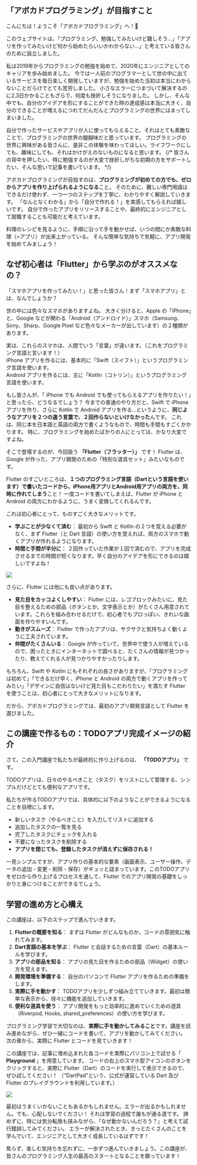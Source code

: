 ## 「アボカドプログラミング」が目指すこと

こんにちは！ようこそ「アボカドプログラミング」へ！🥑

このウェブサイトは、「プログラミング、勉強してみたいけど難しそう...」「アプリを作ってみたいけど何から始めたらいいかわからない...」と考えている皆さんのために設立しました。

私は2019年からプログラミングの勉強を始めて、2020年にエンジニアとしてのキャリアを歩み始めました。
今では一人前のプログラマーとして世の中に出ているサービスを毎日楽しく開発していますが、勉強を始めた当初は本当にわからないことだらけでとても苦労しました。
小さなエラーにつまづいて解決するのに2,3日かかることもざらで、何度も挫折しそうになりました。
しかし、そんな中でも、自分のアイデアを形にすることができた時の達成感は本当に大きく、自分のできることが増えるにつれてだんだんとプログラミングの世界にはまってしまいました。

自分で作ったサービスやアプリが人に使ってもらえること、それはとても素敵なことで、プログラミングの世界の醍醐味だと思っています。
プログラミングの世界に興味がある皆さんに、是非この体験を味わってほしい。ライフワークにしても、趣味にしても、それはかけがえのないものになると思います。
{/* 皆さんの背中を押したい、特に勉強するのが大変で挫折しがちな初期の方をサポートしたい、そんな思いで記事を書いています。 */}

アボカドプログラミングが目指すのは、**プログラミングが初めての方でも、ゼロからアプリを作り上げられるようになる**こと。
そのために、難しい専門用語はできるだけ使わず、一つ一つのステップを丁寧に、わかりやすく解説していきます。
「なんとなくわかる」から「自分で作れる！」を実感してもらえれば嬉しいです。
自分で作ったアプリをリリースすることや、最終的にエンジニアとして就職することも可能だと考えています。

料理のレシピを見るように、手順に沿って手を動かせば、いつの間にか素敵な料理（=アプリ）が出来上がっている。
そんな簡単な気持ちで気軽に、アプリ開発を始めてみましょう！

## なぜ初心者は「Flutter」から学ぶのがオススメなの？

「スマホアプリを作ってみたい！」と思った皆さん！まず「スマホアプリ」とは、なんでしょうか？

世の中には色々なスマホがありますよね。
大きく分けると、Apple の「iPhone」と、Google などが関わる「Android（アンドロイド）」スマホ（Samsung、Sony、Sharp、Google Pixel など色々なメーカーが出しています）の２種類があります。

実は、これらのスマホは、人間でいう「言葉」が違います。（これをプログラミング言語と言います！）<br/>
iPhone アプリを作るには、基本的に「Swift（スイフト）」というプログラミング言語を使います。<br/>
Android アプリを作るには、主に「Kotlin（コトリン）」というプログラミング言語を使います。

もし皆さんが、「 iPhone でも Android でも使ってもらえるアプリを作りたい！」と思ったら、どうなるでしょう？
今までの普通のやり方だと、Swift で iPhone アプリを作り、さらに Kotlin で Android アプリを作る…というように、**同じようなアプリを２つの違う言葉で、２回作らないといけなかった**んです。
これは、同じ本を日本語と英語の両方で書くようなもので、時間も手間もすごくかかります。
特に、プログラミングを始めたばかりの人にとっては、かなり大変ですよね。

そこで登場するのが、今回扱う **「Flutter（フラッター）」** です！ Flutter は、Google が作った、アプリ開発のための「特別な道具セット」みたいなものです。

Flutter のすごいところは、**１つのプログラミング言語（Dartという言語を使います）で書いたコードから、iPhone用アプリとAndroid用アプリの両方を、同時に作れてしまう**こと！
一度コードを書いてしまえば、Flutter が iPhone と Android の両方にわかるように、うまく変換してくれるんです。

これは初心者にとって、ものすごく大きなメリットです。

- **学ぶことが少なくて済む**： 最初から Swift と Kotlin の２つを覚える必要がなく、まず Flutter（と Dart 言語）の使い方を覚えれば、両方のスマホで動くアプリが作れるようになります。
- **時間と手間が半分に**： ２回作っていた作業が１回で済むので、アプリを完成させるまでの時間が短くなります。早く自分のアイデアを形にできるのは嬉しいですよね！

<Image
  src="/courses/01_flutter/00/images/00.png"
  comment="Flutter は1つの言語で iPhone と Android の両方のアプリを作れます！"
  width={582}
  height={328}
/>

さらに、Flutter には他にも良い点があります。

- **見た目をカッコよくしやすい**： Flutter には、レゴブロックみたいに、見た目を整えるための部品（ボタンとか、文字表示とか）がたくさん用意されています。これらを組み合わせるだけで、初心者でもプロっぽい、きれいな画面を作りやすいんです。
- **動きがスムーズ**： Flutter で作ったアプリは、サクサクと気持ちよく動くように工夫されています。
- **仲間がたくさんいる**： Google が作っていて、世界中で使う人が増えているので、困ったときにインターネットで調べると、たくさんの情報が見つかったり、教えてくれる人が見つかりやすかったりします。

もちろん、Swift や Kotlin にもそれぞれの良さがありますが、「プログラミングは初めて」「できるだけ早く、iPhone と Android の両方で動くアプリを作ってみたい」「デザインに自信はないけど見た目もこだわりたい」を満たす Flutter を使うことは、初心者にとって大きなメリットになります。

だから、アボカドプログラミングでは、最初のアプリ開発言語として Flutter を選びました。

## この講座で作るもの：TODOアプリ完成イメージの紹介

さて、この入門講座で私たちが最終的に作り上げるのは、 **「TODOアプリ」** です。

TODOアプリは、日々のやるべきこと（タスク）をリストにして管理する、シンプルだけどとても便利なアプリです。

私たちが作るTODOアプリでは、具体的に以下のようなことができるようになることを目標にします。

- 新しいタスク（やるべきこと）を入力してリストに追加する
- 追加したタスクの一覧を見る
- 完了したタスクにチェックを入れる
- 不要になったタスクを削除する
- **アプリを閉じても、登録したタスクが消えずに保存される！**

一見シンプルですが、アプリ作りの基本的な要素（画面表示、ユーザー操作、データの追加・変更・削除・保存）がギュッと詰まっています。このTODOアプリをゼロから作り上げるプロセスを通して、Flutter でのアプリ開発の基礎をしっかりと身につけることができるでしょう。

## 学習の進め方と心構え

この講座は、以下のステップで進んでいきます。

1. **Flutterの概要を知る**： まずは Flutter がどんなものか、コードの雰囲気に触れてみます。
2. **Dart言語の基本を学ぶ**： Flutter と会話するための言葉（Dart）の基本ルールを学びます。
3. **アプリの部品を知る**： アプリの見た目を作るための部品（Widget）の使い方を覚えます。
4. **開発環境を準備する**： 自分のパソコンで Flutter アプリを作るための準備をします。
5. **実際に手を動かす**： TODOアプリを少しずつ組み立てていきます。最初は簡単な表示から、徐々に機能を追加していきます。
6. **便利な道具を使う**： アプリ開発をもっと効率的に進めていくための道具（Riverpod, Hooks, shared_preferences）の使い方を学びます。

プログラミング学習で大切なのは、**実際に手を動かしてみること**です。講座を読み進めながら、ぜひ一緒にコードを書いて、アプリを動かしてみてください。
次の章から、実際に Flutter とコードを見ていきます！

この講座では、記事に埋め込まれた各コードを実際にパソコン上で試せる「 **Playground** 」を用意しています。
コードの右上のスマホ型アイコンのボタンをクリックすると、実際に Flutter（Dart）のコードを実行して表示できるので、ぜひ試してください！
（"DartPad"という、公式が運営している Dart 及び Flutter のプレイグラウンドを利用しています。）

<Image
  src="/courses/01_flutter/00/images/01.png"
  comment="「スマホ型のアイコンをクリック」→「Runボタンをクリック」で、Flutterのコードを実行できます！"
  width={450}
  height={457}
/>

最初はうまくいかないこともあるかもしれません。エラーが出るかもしれません。でも、心配しないでください！ それは学習の過程で誰もが通る道です。
諦めずに、時には気分転換も挟みながら、「なぜ動かないんだろう？」と考えて試行錯誤してみてください。
エラーが解決されたとき、きっとたくさんのことを学んでいて、エンジニアとして大きく成長しているはずです！

焦らず、楽しむ気持ちを忘れずに、一歩ずつ進んでいきましょう。この講座が、皆さんのプログラミング人生の最高のスタートとなることを願っています！

